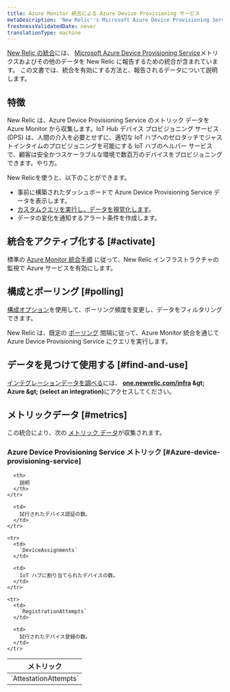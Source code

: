 ```yaml
---
title: Azure Monitor 統合による Azure Device Provisioning サービス
metaDescription: 'New Relic''s Microsoft Azure Device Provisioning Service integration: what data it reports and how to enable it.'
freshnessValidatedDate: never
translationType: machine
---
```


[New Relic の統合](/docs/infrastructure/introduction-infra-monitoring)には、 [Microsoft Azure Device Provisioning Service](https://learn.microsoft.com/en-us/azure/iot-dps/)メトリクスおよびその他のデータを New Relic に報告するための統合が含まれています。 この文書では、統合を有効にする方法と、報告されるデータについて説明します。

## 特徴

New Relic は、Azure Device Provisioning Service のメトリック データを Azure Monitor から収集します。IoT Hub デバイス プロビジョニング サービス (DPS) は、人間の介入を必要とせずに、適切な IoT ハブへのゼロタッチでジャストインタイムのプロビジョニングを可能にする IoT ハブのヘルパー サービスで、顧客は安全かつスケーラブルな環境で数百万のデバイスをプロビジョニングできます。やり方。

New Relicを使うと、以下のことができます。

* 事前に構築されたダッシュボードで Azure Device Provisioning Service データを表示します。
* [カスタムクエリを実行し、データを視覚化します](/docs/infrastructure/integrations-getting-started/getting-started/use-integration-data-new-relic-insights)。
* データの変化を通知するアラート条件を作成します。

## 統合をアクティブ化する [#activate]

標準の [Azure Monitor 統合手順](/docs/infrastructure/microsoft-azure-integrations/azure-integrations-list/azure-monitor) に従って、New Relic インフラストラクチャの監視で Azure サービスを有効にします。

## 構成とポーリング [#polling]

[構成オプション](/docs/infrastructure/microsoft-azure-integrations/azure-integrations-list/azure-monitor/#settings)を使用して、ポーリング頻度を変更し、データをフィルタリングできます。

New Relic は、既定の [ポーリング](/docs/infrastructure/microsoft-azure-integrations/azure-integrations-list/azure-monitor/#settings) 間隔に従って、Azure Monitor 統合を通じて Azure Device Provisioning Service にクエリを実行します。

## データを見つけて使用する [#find-and-use]

[インテグレーションデータを調べる](/docs/infrastructure/integrations/find-use-infrastructure-integration-data)には、 <DNT>**[one.newrelic.com/infra](https://one.newrelic.com/infra) &amp;gt; Azure &amp;gt; (select an integration)**</DNT>にアクセスしてください。

## メトリックデータ [#metrics]

この統合により、次の [メトリック データ](/docs/infrastructure/integrations-getting-started/getting-started/understand-integration-data-data-types#metric)が収集されます。

### Azure Device Provisioning Service メトリック [#Azure-device-provisioning-service]

<table>
  <thead>
    <tr>
      <th style={{ width: "300px" }}>
        メトリック
      </th>

      <th>
        説明
      </th>
    </tr>
  </thead>

  <tbody>
    <tr>
      <td>
        `AttestationAttempts`
      </td>

      <td>
        試行されたデバイス認証の数。
      </td>
    </tr>

    <tr>
      <td>
        `DeviceAssignments`
      </td>

      <td>
        IoT ハブに割り当てられたデバイスの数。
      </td>
    </tr>

    <tr>
      <td>
        `RegistrationAttempts`
      </td>

      <td>
        試行されたデバイス登録の数。
      </td>
    </tr>
  </tbody>
</table>